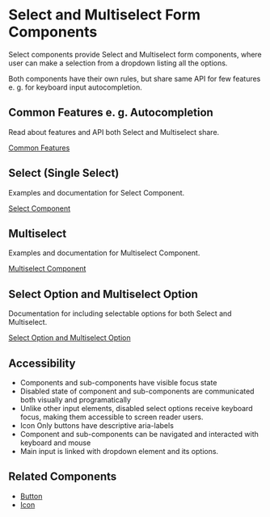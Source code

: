 
<Meta title="Components/Form/Select" />

# Select and Multiselect Form Components

Select components provide Select and Multiselect form components, where user can make a selection from a dropdown listing all the options.

Both components have their own rules, but share same API for few features e. g. for keyboard input autocompletion.

## Common Features e. g. Autocompletion

Read about features and API both Select and Multiselect share.

[Common Features](/docs/components-form-select-common-features--documentation)

## Select (Single Select)

Examples and documentation for Select Component.

[Select Component](/docs/components-form-select-select--documentation)

## Multiselect

Examples and documentation for Multiselect Component.

[Multiselect Component](/docs/components-form-select-multiselect--documentation)

## Select Option and Multiselect Option

Documentation for including selectable options for both Select and Multiselect.

[Select Option and Multiselect Option](/docs/components-form-select-select-and-multiselect-option--documentation)

## Accessibility

- Components and sub-components have visible focus state
- Disabled state of component and sub-components are communicated both visually and programatically
- Unlike other input elements, disabled select options receive keyboard focus, making them accessible to screen reader users.
- Icon Only buttons have descriptive aria-labels
- Component and sub-components can be navigated and interacted with keyboard and mouse
- Main input is linked with dropdown element and its options.

## Related Components

- [Button](/docs/components-button--documentation)
- [Icon](/docs/components-icon--documentation)
